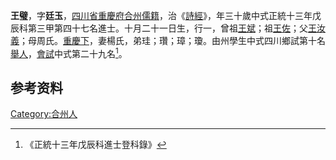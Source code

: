 {{Otheruses|other=名为王廷玉的其他人物|王廷玉}}
{{明清人物信息框
| 姓名 = 王璧
| 原名 =
| 圖片名稱= 
| 圖片大小 =
| 圖片說明 = 
| 最高職務 =
| 國家 = 大明 
| 爵位 =
| 籍貫 = [[四川省|四川省]][[重慶府|重慶府]][[合州|合州]]
| 族裔 = 
| 旗籍 = 
| 字號 = 
| 諡號 =
| 出生日期 = 十月二十一日
| 出生地點 =
| 逝世日期 = 
| 逝世地點 =
| 墓葬 =
| 配偶 = 楊氏
| 親屬 = 曾祖[[王斌|王斌]]，祖[[王佐|王佐]]，父[[王汝義|王汝義]]，母周氏
| 出身 =
* 正統十三年戊辰科進士
| 經歷 =
| 著作 =  
*
*
*
}}
'''王璧'''{{BD|1419年||1478年||}}，字'''廷玉'''，[[四川省|四川省]][[重慶府|重慶府]][[合州|合州]][[儒籍|儒籍]]，治《[[詩經|詩經]]》，年三十歲中式正統十三年戊辰科第三甲第四十七名進士。十月二十一日生，行一，曾祖[[王斌|王斌]]；祖[[王佐|王佐]]；父[[王汝義|王汝義]]；母周氏。[[重慶下|重慶下]]，妻楊氏，弟珪；瓚；璋；瓊。由州學生中式四川鄉試第十名[[舉人|舉人]]，[[會試|會試]]中式第二十九名<ref>《正統十三年戊辰科進士登科錄》</ref>。

== 参考资料 ==
{{reflist}}

{{正統十三年戊辰科殿试金榜}}

{{Authority control}}

{{DEFAULTSORT:}}
[[Category:合州人|Category:合州人]]


{{明朝人物小作品}}